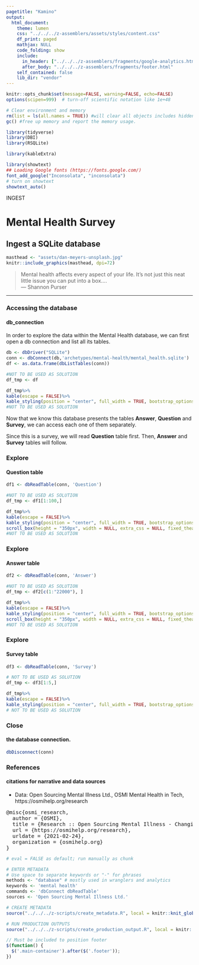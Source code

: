 ```yaml
---
pagetitle: "Kamino"
output: 
  html_document:
    theme: lumen
    css: "../../../z-assemblers/assets/styles/content.css"
    df_print: paged
    mathjax: NULL
    code_folding: show
    include:
      in_header: ["../../../z-assemblers/fragments/google-analytics.html", "../../../z-assemblers/fragments/header.html"]
      after_body: "../../../z-assemblers/fragments/footer.html"
    self_contained: false
    lib_dir: "vendor"
---
```


```r

knitr::opts_chunk$set(message=FALSE, warning=FALSE, echo=FALSE)
options(scipen=999)  # turn-off scientific notation like 1e+48

# Clear environment and memory
rm(list = ls(all.names = TRUE)) #will clear all objects includes hidden objects.
gc() #free up memory and report the memory usage.

library(tidyverse)
library(DBI)
library(RSQLite)

library(kableExtra)

library(showtext)
## Loading Google fonts (https://fonts.google.com/)
font_add_google("Inconsolata", "inconsolata")
# turn on showtext
showtext_auto()

```


<div class="activity">
INGEST  
</div>

# Mental Health Survey
## Ingest a SQLite database

```r

masthead <- "assets/dan-meyers-unsplash.jpg"
knitr::include_graphics(masthead, dpi=72)

```

> Mental health affects every aspect of your life. It's not just this neat little issue you can put into a box....\
--- Shannon Purser\

***


### Accessing the database
#### db_connection

In order to explore the data within the Mental Health database, we can first open a db connection and list all its tables. 

```r

db <- dbDriver("SQLite")
conn <- dbConnect(db,'archetypes/mental-health/mental_health.sqlite')
df <- as.data.frame(dbListTables(conn))

```


```r
#NOT TO BE USED AS SOLUTION
df_tmp <- df

df_tmp%>%
kable(escape = FALSE)%>%
kable_styling(position = "center", full_width = TRUE, bootstrap_options = c("striped", "hover"))
#NOT TO BE USED AS SOLUTION 

```

Now that we know this database presents the tables __Answer__, __Question__ and __Survey__, we can access each one of them separately.

Since this is a survey, we will read __Question__ table first. Then, __Answer__ and __Survey__ tables will follow.

### Explore
#### Question table

```r

df1 <- dbReadTable(conn, 'Question')

```

```r

#NOT TO BE USED AS SOLUTION
df_tmp <- df1[1:100,]

df_tmp%>%
kable(escape = FALSE)%>%
kable_styling(position = "center", full_width = TRUE, bootstrap_options = c("striped", "hover"))%>%
scroll_box(height = "350px", width = NULL, extra_css = NULL, fixed_thead = TRUE)
#NOT TO BE USED AS SOLUTION 

```


### Explore
#### Answer table


```r

df2 <- dbReadTable(conn, 'Answer')

```


```r

#NOT TO BE USED AS SOLUTION
df_tmp <- df2[c(1:"22000"), ]

df_tmp%>%
kable(escape = FALSE)%>%
kable_styling(position = "center", full_width = TRUE, bootstrap_options = c("striped", "hover"))%>%
scroll_box(height = "350px", width = NULL, extra_css = NULL, fixed_thead = TRUE)
#NOT TO BE USED AS SOLUTION 

```

### Explore
#### Survey table

```r

df3 <- dbReadTable(conn, 'Survey')

```


```r

# NOT TO BE USED AS SOLUTION
df_tmp <- df3[1:5,]

df_tmp%>%
kable(escape = FALSE)%>%
kable_styling(position = "center", full_width = TRUE, bootstrap_options = c("striped", "hover"))
# NOT TO BE USED AS SOLUTION 

```


### Close
#### the database connection.


```r

dbDisconnect(conn)

```


### References
#### citations for narrative and data sources


* Data: Open Sourcing Mental Illness Ltd., OSMI Mental Health in Tech, https://osmihelp.org/research

<pre>
@misc{osmi_research,
  author = {OSMI},
  title = {Research :: Open Sourcing Mental Illness - Changing how we talk about mental health in the tech community - Stronger Than Fear},
  url = {https://osmihelp.org/research},
  urldate = {2021-02-24},
  organization = {osmihelp.org}
}
</pre>


```r

# eval = FALSE as default; run manually as chunk

# ENTER METADATA
# Use space to separate keywords or "-" for phrases
methods <- "database" # mostly used in wranglers and analytics
keywords <- 'mental health'
commands <- 'dbConnect dbReadTable'
sources <- 'Open Sourcing Mental Illness Ltd.'

# CREATE METADATA
source("../../../z-scripts/create_metadata.R", local = knitr::knit_global())

# RUN PRODUCTION OUTPUTS
source("../../../z-scripts/create_production_output.R", local = knitr::knit_global())


```


```js

// Must be included to position footer
$(function() {
  $('.main-container').after($('.footer'));
})

```

